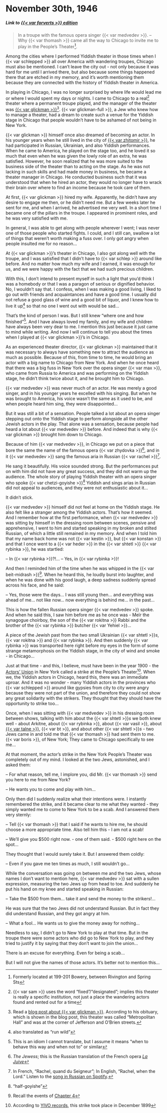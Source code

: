 # November 30th, 1946

##### _Link to [{{< var forverts >}} edition](https://www.nli.org.il/en/newspapers/frw/1946/11/30/01/)_ {.unnumbered}

> In a troupe with the famous opera singer {{< var medvedev >}}. -- Why {{< var thomash >}} came all the way to Chicago to invite me to play in the People's Theater^[Formerly located at 199-201 Bowery, between Rivington and Spring Sts].


Among the cities where I performed Yiddish theater in those times when I {{< var schlepped >}} all over America with wandering troupes, Chicago must also be mentioned. I can't leave the city out - not only because it was hard for me until I arrived there, but also because some things happened there that are etched in my memory, and it's worth mentioning them because they are connected with the history of Yiddish theater in America.

In playing in Chicago, I was no longer surprised by where life would lead me or where I would spent my days or nights. I came to Chicago to a real^[{{< var sam >}} uses the word "fixed"/"designated"; implies this theater is really a specific institution, not just a place the wandering actors found and rented out for a time] theater where a permanent troupe played, and the manager of the theater was [{{< var glickman >}}](https://www.museumoffamilyhistory.com/yt/lex/G/glickman-elias.htmvar)^[Read a [blog post about {{< var glickman >}}](http://undereverytombstone.blogspot.com/2013/10/he-brought-yiddish-theatre-to-chicago.html). According to his obituary, which is shown in the blog post, this theater was called "Metropolitan Hall" and was at the corner of Jefferson and O'Brien streets.]. {{< var glickman-full >}}, a Jew who knew how to manage a theater, had a dream to create such a venue for the Yiddish stage in Chicago that people wouldn't have to be ashamed of not being in New York.

{{< var glickman >}} himself once also dreamed of becoming an actor. In his younger years when he still lived in the city of [{{< var zhitomir >}}](https://en.wikipedia.org/wiki/Zhytomyr), he had participated in Russian, Ukrainian, and also Yiddish performances. When he came to America, he played on the stage too, and he loved it so much that even when he was given the lowly role of an extra, he was satisfied. However, he soon realized that he was more suited to the business side of the theater than to acting on the stage. As he was not lacking in such skills and had made money in business, he became a theater manager in Chicago. He conducted business such that it was understood that when he hired an actor, they would no longer have to wrack their brain over where to find an income because he took care of them.

At first, {{< var glickman >}} hired my wife. Apparently, he didn't have any desire to engage me then, or he didn't need me. But a few weeks later he sent for me, and when I arrived, he advertised me very well. In a short time I became one of the pillars in the troupe. I appeared in prominent roles, and he was very satisfied with me.

In general, I was able to get along with people wherever I went; I was never one of those people who started fights. I could, and I still can, swallow a lot of things that weren't worth making a fuss over. I only got angry when people insulted me for no reason...

At {{< var glickman >}}'s theater in Chicago, I also got along well with the troupe, and I was satisfied that I didn't have to {{< var schlep >}} around like before. And no matter how much my wife and I earned, it was enough for us, and we were happy with the fact that we had such precious children.

With this, I don't intend to present myself in such a light that you'd think I was a homebody or that I was a paragon of serious or dignified behavior. No, I wouldn’t say that. I confess, when I was making a good living, I liked to go out with friends and acquaintances and have a good time. I usually did not refuse a good glass of wine and a good bit of liquor, and I knew how to live it up^[also translated as "run wild"] so that no one I went out with would be sad...

That's the kind of person I was. But I still knew "where one and how finished"^[This is an idiom I cannot translate, but I assume it means "when to behave this way and when not to" or similar]. And I have always loved my family, and my wife and children have always been very dear to me. I mention this just because it just came to mind while writing. And now I will continue to tell you about the times when I played at {{< var glickman >}}'s in Chicago.

As an experienced theater director, {{< var glickman >}} maintained that it was necessary to always have something new to attract the audience as much as possible. Because of this, from time to time, he would bring an actor with a big name to Chicago from New York. And when he once heard that there was a big fuss in New York over the opera singer {{< var max >}}, who came from Russia to America and was performing on the Yiddish stage, he didn't think twice about it, and he brought him to Chicago.

{{< var medvedev >}} was never much of an actor. He was merely a good singer, and in his younger years he excelled with his singing. But when he was brought to America, his voice wasn't the same as it used to be, and when people heard him sing, they were disappointed...

But it was still a bit of a sensation. People talked a lot about an opera singer stepping out onto the Yiddish stage to perform alongside all the other Jewish actors in the play. That alone was a sensation, because people had heard a lot about {{< var medvedev >}} before. And indeed that is why {{< var glickman >}} brought him down to Chicago.

Because of him {{< var medvedev >}}, in Chicago we put on a piece that bore the same the name of the famous opera {{< var zhydovka >}}^[_The Jewess_; this is the Russian translation of the French opera [_La Juive_](https://en.wikipedia.org/wiki/La_Juive)], and in it {{< var medvedev >}} sang the famous aria in Russian {{< var rachel >}}^[In French, "Rachel, quand du Seigneur"; In English, "Rachel, when the Lord." Listen to the [song in Russian on Spotify](https://open.spotify.com/track/50FwruRJqW6E3Ps1t7w3sj?si=1776f45cef5c4ede).].

He sang it beautifully. His voice sounded strong. But the performances put on with him did not have any great success, and they did not warm up the audience. The whole story of playing Yiddish theater with an opera singer who spoke {{< var chetzi-goyishe >}}^["half-goyishe"] Yiddish and sings arias in Russian did not appeal to audiences, and they were not enthusiastic about it...

It didn't stick.

{{< var medvedev >}} himself did not feel at home on the Yiddish stage. He also felt like a stranger among the Yiddish actors. That's how it seemed. And I remember how at the first performance, when {{< var medvedev >}} was sitting by himself in the dressing room between scenes, pensive and apprehensive, I went to him and started speaking in my broken and stilted Russian, of which a little still remained in my memory. And when I told him that my name back home was not {{< var kestin >}}, but {{< var konstan >}} and that I once went to a {{< var heder >}} in the {{< var shtetl >}} {{< var rybinka >}}, he was startled:

-- In {{< var rybinka >}}?!...
-- Yes, in {{< var rybinka >}}!

And then I reminded him of the time when he was whipped in the {{< var beit-midrash >}}^[Recall the events of [Chapter 4](./04_1946-09-25.qmd)]. When he heard this, he loudly burst into laughter, and when he was done with his good laugh, a deep sadness suddenly spread across his face, and he said:

-- Yes, those were the days... I was still young then... and everything was ahead of me... not like now... now everything is behind me... in the past...

This is how the fallen Russian opera singer {{< var medvedev >}} spoke. And when he said this, I saw him before me as he once was - Meïr the synagogue choirboy, the son of the {{< var rokitna >}} Rabbi and the brother of the {{< var rybinka >}} butcher {{< var Yehiel >}}...

A piece of the Jewish past from the two small Ukrainian {{< var shtetl >}}_s_, {{< var rokitna >}} and {{< var rybinka >}}. And then suddenly {{< var rybinka >}} was transported here right before my eyes in the form of some strange metamorphosis on the Yiddish stage, in the city of wind and smoke - in Chicago...

Just at that time - and this, I believe, must have been in the year 1900 - the [Actors' Union](https://en.wikipedia.org/wiki/Hebrew_Actors'_Union) in New York called a strike at the People's Theater^[According to [YIVO records](https://archives.cjh.org/repositories/7/resources/554), this strike took place in December 1899]. When we, the Yiddish actors in Chicago, heard this, there was an immediate uproar. And it was no wonder - many Yiddish actors in the provinces who {{< var schlepped >}} around like gypsies from city to city were angry because they were not part of the union, and therefore they could not show any great solidarity with the strikers. They thought that they should have the opportunity to strike too...

Once, when I was sitting with {{< var medvedev >}} in his dressing room between shows, talking with him about the {{< var shtetl >}}_s_ we both knew well - about Arkitne, about {{< var rybinka >}}, about {{< var vasil >}}, about [{{< var talne >}}](https://en.wikipedia.org/wiki/Talne), {{< var bt >}}, and about other {{< var shtetl >}}_s_ - two Jews came in and told me that {{< var thomash >}} had sent them to me. {{< var boris >}}, of New York; They came to Chicago specifically to see me...

At that moment, the actor's strike in the New York People's Theater was completely out of my mind. I looked at the two Jews, astonished, and I asked them:

-- For what reason, tell me, I implore you, did Mr. {{< var thomash >}} send you here to me from New York?

-- He wants you to come and play with him...

Only then did I suddenly realize what their intentions were. I instantly remembered the strike, and it became clear to me what they wanted - they simply wanted me to come to New York to be a scab. And I answered them very sternly:

-- Tell {{< var thomash >}} that I said if he wants to hire me, he should choose a more appropriate time. Also tell him this - I am not a scab!

-- We'll give you \$500 right now. - one of them said. - \$500 right here on the spot...

They thought that I would surely take it. But I answered them coldly:

-- Even if you gave me ten times as much, I still wouldn't go...

While the conversation was going on between me and the two Jews, whose names I don't want to mention here, {{< var medvedev >}} sat with a sullen expression, measuring the two Jews up from head to toe. And suddenly he put his hand on my knee and started speaking in Russian:

-- Take the \$500 from them... take it and send the money to the strikers!...


He was sure that the two Jews did not understand Russian. But in fact they did understand Russian, and they got angry at him.

-- What a fool... He wants us to give the money away for nothing...

Needless to say, I didn't go to New York to play at that time. But in the troupe there were some actors who did go to New York to play, and they tried to justify it by saying that they don't want to join the union...

There is an excuse for everything. Even for being a scab...

But I will not give the names of those actors. It's better not to mention this...

